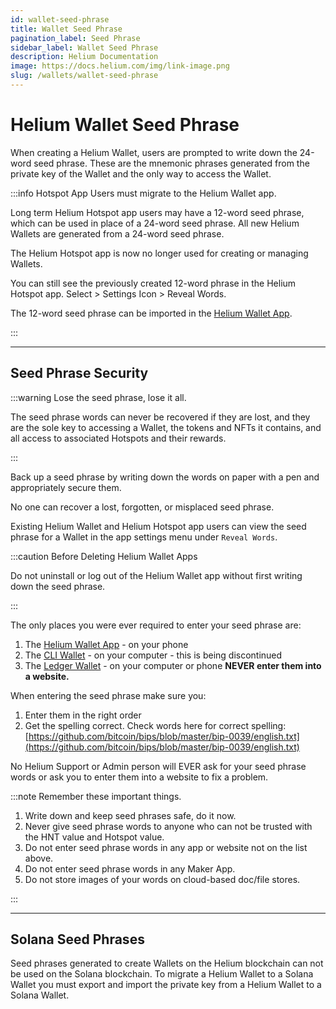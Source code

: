 ```yaml
---
id: wallet-seed-phrase
title: Wallet Seed Phrase
pagination_label: Seed Phrase
sidebar_label: Wallet Seed Phrase
description: Helium Documentation
image: https://docs.helium.com/img/link-image.png
slug: /wallets/wallet-seed-phrase
---
```



<LegacyContentBanner />

# Helium Wallet Seed Phrase

When creating a Helium Wallet, users are prompted to write down the 24-word seed phrase. These are
the mnemonic phrases generated from the private key of the Wallet and the only way to access the
Wallet.

:::info Hotspot App Users must migrate to the Helium Wallet app.

Long term Helium Hotspot app users may have a 12-word seed phrase, which can be used in place of a
24-word seed phrase. All new Helium Wallets are generated from a 24-word seed phrase.

The Helium Hotspot app is now no longer used for creating or managing Wallets.

You can still see the previously created 12-word phrase in the Helium Hotspot app. Select > Settings
Icon > Reveal Words.

The 12-word seed phrase can be imported in the [Helium Wallet App](/wallets/helium-wallet-app).

:::

---

## Seed Phrase Security

:::warning Lose the seed phrase, lose it all.

The seed phrase words can never be recovered if they are lost, and they are the sole key to
accessing a Wallet, the tokens and NFTs it contains, and all access to associated Hotspots and their
rewards.

:::

Back up a seed phrase by writing down the words on paper with a pen and appropriately secure them.

No one can recover a lost, forgotten, or misplaced seed phrase.

Existing Helium Wallet and Helium Hotspot app users can view the seed phrase for a Wallet in the app
settings menu under `Reveal Words`.

:::caution Before Deleting Helium Wallet Apps

Do not uninstall or log out of the Helium Wallet app without first writing down the seed phrase.

:::

The only places you were ever required to enter your seed phrase are:

1. The [Helium Wallet App](/wallets/helium-wallet-app) - on your phone
2. The [CLI Wallet](/wallets/cli-wallet) - on your computer - this is being discontinued
3. The [Ledger Wallet](/wallets/ledger-wallet) - on your computer or phone **NEVER enter them into a
   website.**

When entering the seed phrase make sure you:

1. Enter them in the right order
2. Get the spelling correct. Check words here for correct spelling:
   [https://github.com/bitcoin/bips/blob/master/bip-0039/english.txt](https://github.com/bitcoin/bips/blob/master/bip-0039/english.txt)

No Helium Support or Admin person will EVER ask for your seed phrase words or ask you to enter them
into a website to fix a problem.

:::note Remember these important things.

1. Write down and keep seed phrases safe, do it now.
2. Never give seed phrase words to anyone who can not be trusted with the HNT value and Hotspot
   value.
3. Do not enter seed phrase words in any app or website not on the list above.
4. Do not enter seed phrase words in any Maker App.
5. Do not store images of your words on cloud-based doc/file stores.

:::

---

## Solana Seed Phrases

Seed phrases generated to create Wallets on the Helium blockchain can not be used on the Solana
blockchain. To migrate a Helium Wallet to a Solana Wallet you must export and import the private key
from a Helium Wallet to a Solana Wallet.
